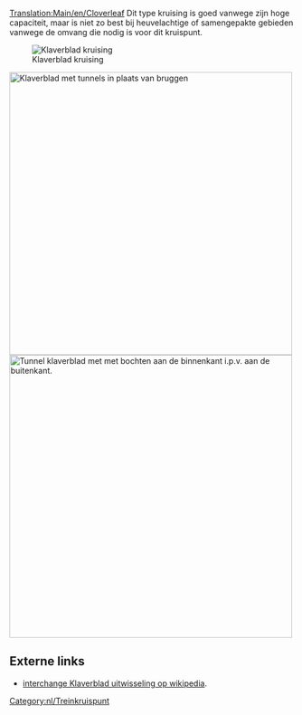 [[Translation:Main/en/Cloverleaf]]{{nl/Kruispuntenmenu}}
Dit type kruising is goed vanwege zijn hoge capaciteit, maar is niet zo best bij heuvelachtige of samengepakte gebieden vanwege de omvang die nodig is voor dit kruispunt.

[[File:en/Cloverleaf.png|none|frame|Klaverblad kruising]]

{{Template:kruispuntcriteria/Nl|Goedkoop|1|0|1|1|0|0|0|1|0|1|1|0|Defecte treinen hebben alleen effect op één spoor en bochten linksom.|
*Kan 4 en meer treinen tegelijkertijd afhandelen.
*Heeft een groot ruimtebeslag als er geen scherpe bochten worden gebouwd.
*Maak de lus en diagonale aftakkingen langer dan je treinen, zodat de hoofdlijn niet wordt geblokkeerd door een wachtende trein.
*Gebruik tunnels als de bruggen de treinen vertragen.
*Indien nodig, maak dan een [[Main/en/Over Under Junction|Over-onder kruising]].
*Benodigd gebied: 10 x 10
*Om in staat te zijn een volledige 12 wagonlengtes trein (6 rasters) in elke linkse draai te bergen, gebruik dan een lengte van 2 voor elke zijde van het klaverblad en start het klaverblad 3 ruimtes weg van het centrale deel.
*In het algemeen is de bergruimte van elk klaverblad 7*n, waarbij n de lengte van elke zijde van het klaverblad is (start een n-maat klaverblad met 2*n-1 ruimtes vanaf het centrale deel).
}}
[[File:en/Cloverleaf with tunnels.png|none|thumb|500px|Klaverblad met tunnels in plaats van bruggen]]
[[File:en/Cloverleaf inward corners.png|none|thumb|500px|Tunnel klaverblad met met bochten aan de binnenkant i.p.v. aan de buitenkant.]]

==Externe links==
*[http://www.wikipedia.org/wiki/Cloverleaf interchange Klaverblad uitwisseling op wikipedia].

[[Category:nl/Treinkruispunt]]